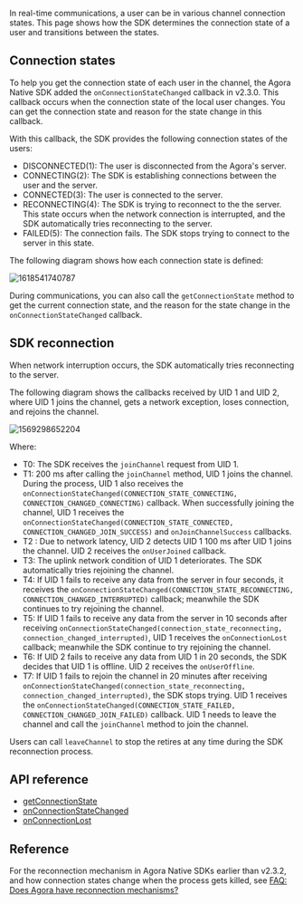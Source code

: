 <PlatformWrapper platform="android">

In real-time communications, a user can be in various channel connection states. This page shows how the SDK determines the connection state of a user and transitions between the states.

## Connection states

To help you get the connection state of each user in the channel, the Agora Native SDK added the `onConnectionStateChanged` callback in v2.3.0. This callback occurs when the connection state of the local user changes. You can get the connection state and reason for the state change in this callback.

With this callback, the SDK provides the following connection states of the users:

- DISCONNECTED(1): The user is disconnected from the Agora's server.
- CONNECTING(2): The SDK is establishing connections between the user and the server.
- CONNECTED(3): The user is connected to the server.
- RECONNECTING(4): The SDK is trying to reconnect to the the server. This state occurs when the network connection is interrupted, and the SDK automatically tries reconnecting to the server.
- FAILED(5): The connection fails. The SDK stops trying to connect to the server in this state.

The following diagram shows how each connection state is defined:

![1618541740787](https://web-cdn.agora.io/docs-files/1618541740787)

During communications, you can also call the `getConnectionState` method to get the current connection state, and the reason for the state change in the `onConnectionStateChanged` callback.

## SDK reconnection

When network interruption occurs, the SDK automatically tries reconnecting to the server.

The following diagram shows the callbacks received by UID 1 and UID 2, where UID 1 joins the channel, gets a network exception, loses connection, and rejoins the channel.

![1569298652204](https://web-cdn.agora.io/docs-files/1569298652204)

Where:

- T0: The SDK receives the `joinChannel` request from UID 1.
- T1: 200 ms after calling the `joinChannel` method, UID 1 joins the channel. During the process, UID 1 also receives the `onConnectionStateChanged(CONNECTION_STATE_CONNECTING, CONNECTION_CHANGED_CONNECTING)` callback. When successfully joining the channel, UID 1 receives the `onConnectionStateChanged(CONNECTION_STATE_CONNECTED, CONNECTION_CHANGED_JOIN_SUCCESS)` and `onJoinChannelSuccess` callbacks.
- T2 : Due to network latency, UID 2 detects UID 1 100 ms after UID 1 joins the channel. UID 2 receives the `onUserJoined` callback.
- T3: The uplink network condition of UID 1 deteriorates. The SDK automatically tries rejoining the channel.
- T4: If UID 1 fails to receive any data from the server in four seconds, it receives the `onConnectionStateChanged(CONNECTION_STATE_RECONNECTING, CONNECTION_CHANGED_INTERRUPTED)` callback; meanwhile the SDK continues to try rejoining the channel.
- T5: If UID 1 fails to receive any data from the server in 10 seconds after receiving `onConnectionStateChanged(connection_state_reconnecting, connection_changed_interrupted)`, UID 1 receives the `onConnectionLost` callback; meanwhile the SDK continue to try rejoining the channel.
- T6: If UID 2 fails to receive any data from UID 1 in 20 seconds, the SDK decides that UID 1 is offline. UID 2 receives the `onUserOffline`.
- T7: If UID 1 fails to rejoin the channel in 20 minutes after receiving `onConnectionStateChanged(connection_state_reconnecting, connection_changed_interrupted)`, the SDK stops trying. UID 1 receives the `onConnectionStateChanged(CONNECTION_STATE_FAILED, CONNECTION_CHANGED_JOIN_FAILED)` callback. UID 1 needs to leave the channel and call the `joinChannel` method to join the channel.

<div class="alert note">Users can call <code>leaveChannel</code> to stop the retires at any time during the SDK reconnection process.</div>

## API reference

- [getConnectionState](https://api-ref.agora.io/en/video-sdk/android/3.x/classio_1_1agora_1_1rtc_1_1_rtc_engine.html#a8635e3c9e26ffe95e7ab9a518af533b9)
- [onConnectionStateChanged](https://api-ref.agora.io/en/video-sdk/android/3.x/classio_1_1agora_1_1rtc_1_1_i_rtc_engine_event_handler.html#a31b2974a574ec45e62bb768e17d1f49e)
- [onConnectionLost](https://api-ref.agora.io/en/video-sdk/android/3.x/classio_1_1agora_1_1rtc_1_1_i_rtc_engine_event_handler.html#a1abc011459e044a491274415a1230168)

## Reference

For the reconnection mechanism in Agora Native SDKs earlier than v2.3.2, and how connection states change when the process gets killed, see [FAQ: Does Agora have reconnection mechanisms?](https://docs.agora.io/en/help/integration-issues/reconnection)

</PlatformWrapper>